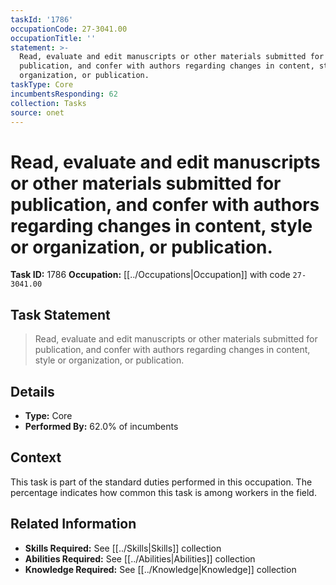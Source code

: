 ```yaml
---
taskId: '1786'
occupationCode: 27-3041.00
occupationTitle: ''
statement: >-
  Read, evaluate and edit manuscripts or other materials submitted for
  publication, and confer with authors regarding changes in content, style or
  organization, or publication.
taskType: Core
incumbentsResponding: 62
collection: Tasks
source: onet
---
```

# Read, evaluate and edit manuscripts or other materials submitted for publication, and confer with authors regarding changes in content, style or organization, or publication.

**Task ID:** 1786
**Occupation:** [[../Occupations|Occupation]] with code `27-3041.00`

## Task Statement

> Read, evaluate and edit manuscripts or other materials submitted for publication, and confer with authors regarding changes in content, style or organization, or publication.

## Details

- **Type:** Core
- **Performed By:** 62.0% of incumbents

## Context

This task is part of the standard duties performed in this occupation. The percentage indicates how common this task is among workers in the field.

## Related Information

- **Skills Required:** See [[../Skills|Skills]] collection
- **Abilities Required:** See [[../Abilities|Abilities]] collection
- **Knowledge Required:** See [[../Knowledge|Knowledge]] collection
